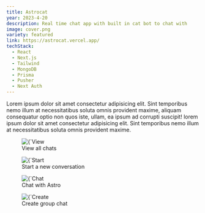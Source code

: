 ```yaml
---
title: Astrocat
year: 2023-4-20
description: Real time chat app with built in cat bot to chat with
image: cover.png
variety: featured
link: https://astrocat.vercel.app/
techStack:
  - React
  - Next.js
  - Tailwind
  - MongoDB
  - Prisma
  - Pusher
  - Next Auth
---
```


Lorem ipsum dolor sit amet consectetur adipisicing elit. Sint temporibus nemo illum at necessitatibus soluta omnis provident maxime, aliquam consequatur optio non quos iste, ullam, ea ipsum ad corrupti suscipit! lorem ipsum dolor sit amet consectetur adipisicing elit. Sint temporibus nemo illum at necessitatibus soluta omnis provident maxime.

<figure>
    <Image 
        src={`/images/projects/soteria2.png`}
        alt={`View all chats`}
        width={593}
        height={305}
        priority
    />
    <figcaption>View all chats</figcaption>
</figure>

<figure>
    <Image 
        src={`/images/projects/soteria2.png`}
        alt={`Start a new conversation`}
        width={593}
        height={305}
        priority
    />
    <figcaption>Start a new conversation</figcaption>
</figure>

<figure>
    <Image 
        src={`/images/projects/soteria2.png`}
        alt={`Chat with Astro`}
        width={593}
        height={305}
        priority
    />
    <figcaption>Chat with Astro</figcaption>
</figure>

<figure>
    <Image 
        src={`/images/projects/soteria2.png`}
        alt={`Create group chat`}
        width={593}
        height={305}
        priority
    />
    <figcaption>Create group chat</figcaption>
</figure>